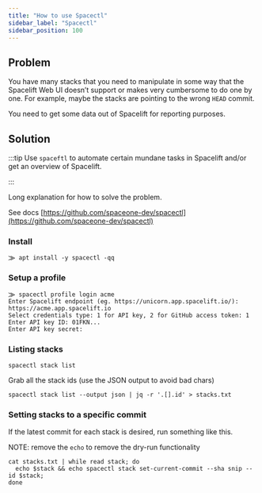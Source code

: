 ```yaml
---
title: "How to use Spacectl"
sidebar_label: "Spacectl"
sidebar_position: 100
---
```


## Problem

You have many stacks that you need to manipulate in some way that the Spacelift Web UI doesn’t support or makes very cumbersome to do one by one. For example, maybe the stacks are pointing to the wrong `HEAD` commit.

You need to get some data out of Spacelift for reporting purposes.

## Solution

:::tip
Use `spaceftl` to automate certain mundane tasks in Spacelift and/or get an overview of Spacelift.

:::

Long explanation for how to solve the problem.

See docs [https://github.com/spaceone-dev/spacectl](https://github.com/spaceone-dev/spacectl)

### Install

```shell
⨠ apt install -y spacectl -qq
```

### Setup a profile

```shell
⨠ spacectl profile login acme
Enter Spacelift endpoint (eg. https://unicorn.app.spacelift.io/): https://acme.app.spacelift.io
Select credentials type: 1 for API key, 2 for GitHub access token: 1
Enter API key ID: 01FKN...
Enter API key secret:
```

### Listing stacks

```shell
spacectl stack list
```

Grab all the stack ids (use the JSON output to avoid bad chars)

```shell
spacectl stack list --output json | jq -r '.[].id' > stacks.txt
```

### Setting stacks to a specific commit

If the latest commit for each stack is desired, run something like this.

NOTE: remove the `echo` to remove the dry-run functionality

```shell
cat stacks.txt | while read stack; do
  echo $stack && echo spacectl stack set-current-commit --sha snip --id $stack;
done
```


